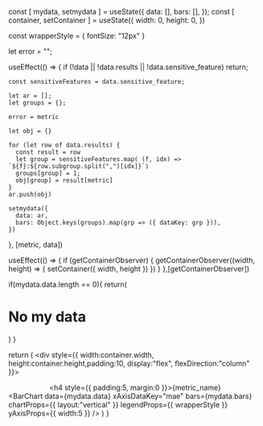 
  const [ mydata, setmydata ] = useState({
    data: [],
    bars: [],
  });
  const [ container, setContainer ] = useState({
    width: 0,
    height: 0,
  })

  const wrapperStyle = {
    fontSize: "12px"
  }

  let error = "";
  
  useEffect(() => {
    if (!data || !data.results || !data.sensitive_feature)
      return;

    const sensitiveFeatures = data.sensitive_feature;

    let ar = [];
    let groups = {};
  
    error = metric

    let obj = {}

    for (let row of data.results) {
      const result = row
      let group = sensitiveFeatures.map( (f, idx) => `${f}:${row.subgroup.split(",")[idx]}`)
      groups[group] = 1;
      obj[group] = result[metric]
    }
    ar.push(obj)
    
    setmydata({
      data: ar,
      bars: Object.keys(groups).map(grp => ({ dataKey: grp })),
    })
  }, [metric, data])

  useEffect(() => {
    if (getContainerObserver) {
      getContainerObserver((width, height) => {
        setContainer({
          width,
          height
        })
      })
    }
  },[getContainerObserver])
  
  if(mydata.data.length == 0){
    return(
      <div>
        <h1> No my data</h1>
      </div>
    )
  }

  return (
    <div style={{ width:container.width, height:container.height,padding:10, display:"flex", flexDirection:"column" }}>
      <center><h4 style={{ padding:5, margin:0 }}>{metric_name}</h4></center>
      <BarChart
        data={mydata.data}
        xAxisDataKey="mae"
        bars={mydata.bars}
        chartProps={{ layout:"vertical" }}
        legendProps={{ wrapperStyle }}
        yAxisProps={{ width:5 }}
      />
    </div>
  )
}
